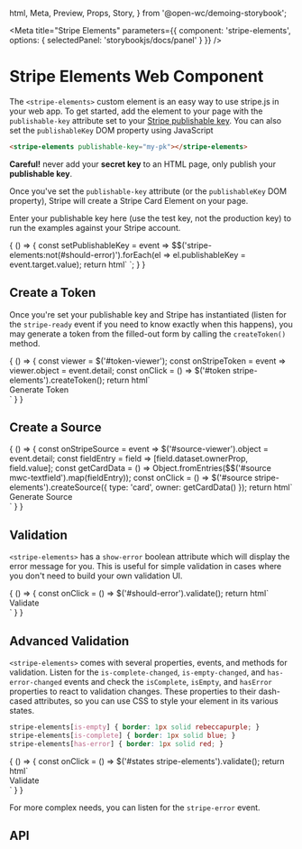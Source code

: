   html,
  Meta,
  Preview,
  Props,
  Story,
} from '@open-wc/demoing-storybook';




<Meta
  title="Stripe Elements"
  parameters={{
    component: 'stripe-elements',
    options: { selectedPanel: 'storybookjs/docs/panel' }
  }}
/>

# Stripe Elements Web Component

The `<stripe-elements>` custom element is an easy way to use stripe.js in your web app.
To get started, add the element to your page with the `publishable-key` attribute set to your
[Stripe publishable key](https://dashboard.stripe.com/account/apikeys). You can also set the `publishableKey` DOM property using JavaScript

```html
<stripe-elements publishable-key="my-pk"></stripe-elements>
```

**Careful!** never add your **secret key** to an HTML page, only publish your **publishable key**.

Once you've set the `publishable-key` attribute (or the `publishableKey` DOM property), Stripe will create a Stripe Card Element on your page.

Enter your publishable key here (use the test key, not the production key) to run the examples against your Stripe account.

<Story name="Enter a Stripe Publishable Key" height="80px">
  {
    () => {
      const setPublishableKey = event => $$('stripe-elements:not(#should-error)').forEach(el => el.publishableKey = event.target.value);
      return html`
      <mwc-textfield
          outlined
          label="Publishable Key"
          value="dummy-key"
          @change="${setPublishableKey}"
      ></mwc-textfield>`;
    }
  }
</Story>


## Create a Token

Once you're set your publishable key and Stripe has instantiated (listen for the `stripe-ready` event if you need to know exactly when this happens),
you may generate a token from the filled-out form by calling the `createToken()` method.

<Preview>
  <Story name="Generate a Token" height="60px">
    {
      () => {
        const viewer = $('#token-viewer');
        const onStripeToken = event => viewer.object = event.detail;
        const onClick = () => $('#token stripe-elements').createToken();
        return html`
        <section id="token">
          <stripe-elements publishable-key="dummy-key" @stripe-token="${onStripeToken}"></stripe-elements>
          <mwc-button class="generate" outlined @click="${onClick}">Generate Token</mwc-button>
        </section>`
      }
    }
  </Story>
</Preview>

<json-viewer id="token-viewer"></json-viewer>

## Create a Source

<Preview>
  <Story name="Generate a Source" height="200px">
    {
      () => {
        const onStripeSource = event => $('#source-viewer').object = event.detail;
        const fieldEntry = field => [field.dataset.ownerProp, field.value];
        const getCardData = () => Object.fromEntries($$('#source mwc-textfield').map(fieldEntry));
        const onClick = () => $('#source stripe-elements').createSource({ type: 'card', owner: getCardData() });
        return html`
        <section id="source">
          <stripe-elements id="source-element" publishable-key="dummy-key" @stripe-source="${onStripeSource}"></stripe-elements>
          <mwc-textfield outlined label="Cardholder Name" data-owner-prop="name"></mwc-textfield>
          <mwc-textfield outlined label="Cardholder Email" data-owner-prop="email"></mwc-textfield>
          <mwc-textfield outlined label="Cardholder Phone" data-owner-prop="phone"></mwc-textfield>
          <mwc-button outlined @click="${onClick}">Generate Source</mwc-button>
        </section>
        `
      }
    }
  </Story>
</Preview>

<json-viewer id="source-viewer"></json-viewer>

## Validation

`<stripe-elements>` has a `show-error` boolean attribute which will display the error message for you.
This is useful for simple validation in cases where you don't need to build your own validation UI.

<Preview>
  <Story name="Error Display" height="60px">
    {
      () => {
        const onClick = () => $('#should-error').validate();
        return html`
        <section id="show-errror">
          <stripe-elements id="should-error" publishable-key="should-error-use-bad-key" show-error></stripe-elements>
          <mwc-button class="generate" outlined @click="${onClick}">Validate</mwc-button>
        </section>`
      }
    }
  </Story>
</Preview>

## Advanced Validation

`<stripe-elements>` comes with several properties, events, and methods for validation.
Listen for the `is-complete-changed`, `is-empty-changed`, and `has-error-changed` events
and check the `isComplete`, `isEmpty`, and `hasError` properties to react to validation changes.
These properties to their dash-cased attributes,
so you can use CSS to style your element in its various states.

```css
stripe-elements[is-empty] { border: 1px solid rebeccapurple; }
stripe-elements[is-complete] { border: 1px solid blue; }
stripe-elements[has-error] { border: 1px solid red; }
```

<Preview>
  <Story name="Validation States" height="60px">
    {
      () => {
        const onClick = () => $('#states stripe-elements').validate();
        return html`
        <style>
          stripe-elements { border-radius: 4px; }
          stripe-elements[is-empty] { border: 1px solid rebeccapurple; }
          stripe-elements[is-complete] { border: 1px solid blue; }
          stripe-elements[has-error] { border: 1px solid red; }
        </style>
        <section id="states">
          <stripe-elements publishable-key="dummy-key"></stripe-elements>
          <mwc-button class="generate" outlined @click="${onClick}">Validate</mwc-button>
        </section>`
      }
    }
  </Story>
</Preview>

For more complex needs, you can listen for the `stripe-error` event.

## API

<Props of="stripe-elements" />
